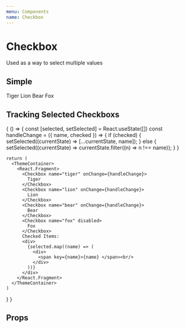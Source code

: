 ```yaml
---
menu: Components
name: Checkbox
---
```




# Checkbox
Used as a way to select multiple values

## Simple

<Playground>
  <ThemeContainer>
    <Container>
      <Checkbox name="tiger">Tiger</Checkbox>
      <Checkbox name="lion">Lion</Checkbox>
      <Checkbox name="bear">Bear</Checkbox>
      <Checkbox name="fox" disabled>
        Fox
      </Checkbox>
      <Checkbox name="no-content" />
    </Container>
  </ThemeContainer>
</Playground>

## Tracking Selected Checkboxs

<Playground>
{
  () => {
    const [selected, setSelected] = React.useState([])
    const handleChange = ({ name, checked }) => {
      if (checked) {
        setSelected((currentState) => [...currentState, name]);
      } else {
        setSelected((currentState) => currentState.filter((n) => n !== name));
      }
    }
    
    return (
      <ThemeContainer>
        <React.Fragment>
          <Checkbox name="tiger" onChange={handleChange}>
            Tiger
          </Checkbox>
          <Checkbox name="lion" onChange={handleChange}>
            Lion
          </Checkbox>
          <Checkbox name="bear" onChange={handleChange}>
            Bear
          </Checkbox>
          <Checkbox name="fox" disabled>
            Fox
          </Checkbox>
          Checked Items:
          <div>
            {selected.map((name) => (
              <div>
                <span key={name}>{name} </span><br/>
              </div>
            ))}
          </div>
        </React.Fragment>
      </ThemeContainer>
    )
  }
}
</Playground>

## Props 
<Props of={Checkbox} />

